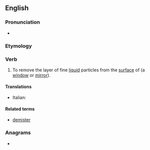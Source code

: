==English==

===Pronunciation===
* {{a|UK}} {{IPA|/diːˈmɪst/|lang=en}}

===Etymology===
{{prefix|en|de|mist}}

===Verb===
{{en-verb}}

# {{lb|en|transitive}} To remove the layer of fine [[liquid]] particles from the [[surface]] of (a [[window]] or [[mirror]]).

====Translations====
{{trans-top|remove liquid}}
* Italian: {{t|it|disappannare}}
{{trans-mid}}
{{trans-bottom}}

====Related terms====
* [[demister]]

===Anagrams===
* {{anagrams|en|MiSTed|demits|midest|midset|misted|smited}}